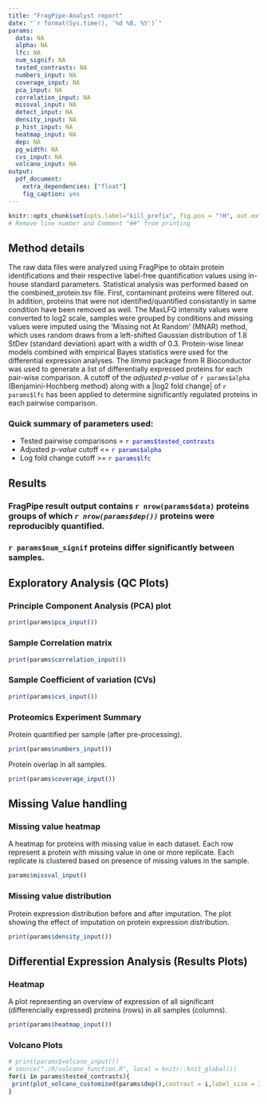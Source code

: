 ```yaml
---
title: "FragPipe-Analyst report"
date: "`r format(Sys.time(), '%d %B, %Y')`"
params:
  data: NA
  alpha: NA
  lfc: NA
  num_signif: NA
  tested_contrasts: NA
  numbers_input: NA
  coverage_input: NA
  pca_input: NA
  correlation_input: NA
  missval_input: NA
  detect_input: NA
  density_input: NA
  p_hist_input: NA
  heatmap_input: NA
  dep: NA
  pg_width: NA
  cvs_input: NA
  volcano_input: NA
output: 
  pdf_document:
    extra_dependencies: ["float"]
    fig_caption: yes
---
```

```r
knitr::opts_chunk$set(opts.label="kill_prefix", fig.pos = "!H", out.extra = "")
# Remove line number and Comment "##" from printing
```

## Method details

The raw data files were analyzed using FragPipe to obtain protein identifications and their respective label-free quantification values using in-house standard parameters. Statistical analysis was performed based on the combined_protein.tsv file. First, contaminant proteins were filtered out. In addition, proteins that were not identified/quantified consistantly in same condition have been removed as well. The MaxLFQ intensity values were converted to log2 scale, samples were grouped by conditions and missing values were imputed using the ‘Missing not At Random’ (MNAR) method, which uses random draws from a left-shifted Gaussian distribution of 1.8 StDev (standard deviation) apart with a width of 0.3. Protein-wise linear models combined with empirical Bayes statistics were used for the differential expression analyses. The _limma_ package from R Bioconductor was used to generate a list of differentially expressed proteins for each pair-wise comparison. A cutoff of the _adjusted p-value_ of `r params$alpha` (Benjamini-Hochberg method) along with a |log2 fold change| of `r params$lfc` has been applied to determine significantly regulated proteins in each pairwise comparison.


### Quick summary of parameters used:

* Tested pairwise comparisons = <span style="color:blue">`r params$tested_contrasts`</span>  
* Adjusted _p-value_ cutoff <= <span style="color:blue">`r params$alpha`</span>  
* Log fold change cutoff >= <span style="color:blue">`r params$lfc`</span>  

## Results

### FragPipe result output contains `r nrow(params$data)` proteins groups of which _`r nrow(params$dep())`_ proteins were reproducibly quantified.

### `r params$num_signif` proteins differ significantly between samples.

\pagebreak



## Exploratory Analysis (QC Plots)

### Principle Component Analysis (PCA) plot


```r
print(params$pca_input())
```
\pagebreak

### Sample Correlation matrix

```r
print(params$correlation_input())
```
\pagebreak

### Sample Coefficient of variation (CVs)

```r
print(params$cvs_input())
```
\pagebreak

### Proteomics Experiment Summary

Protein quantified per sample (after pre-processing).

```r
print(params$numbers_input())
```
\pagebreak

Protein overlap in all samples.


```r
print(params$coverage_input())
```
\pagebreak



## Missing Value handling

### Missing value heatmap
A heatmap for proteins with missing value in each dataset. Each row represent a protein with missing value in one or more replicate. Each replicate is clustered based on presence of missing values in the sample. 


```r
params$missval_input()
```
\pagebreak

### Missing value distribution
Protein expression distribution before and after imputation. The plot showing the effect of imputation on protein expression distribution.

```r
print(params$density_input())
```
\pagebreak

## Differential Expression Analysis (Results Plots) 

### Heatmap
  A plot representing an overview of expression of all significant (differencially expressed) proteins (rows) in all samples (columns).

 
```r
print(params$heatmap_input())
```

### Volcano Plots

```r
# print(params$volcano_input())
# source("./R/volcano_function.R", local = knitr::knit_global())
for(i in params$tested_contrasts){
 print(plot_volcano_customized(params$dep(),contrast = i,label_size = 2, add_names = F))
}
```






